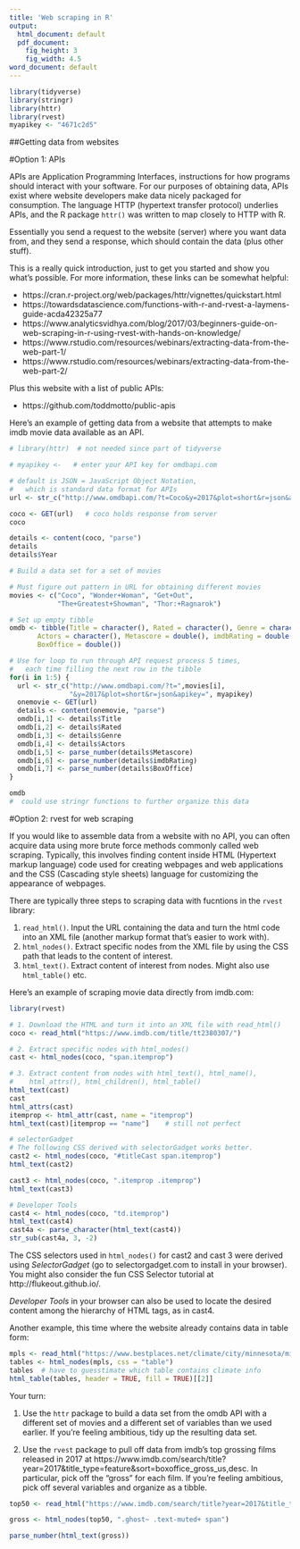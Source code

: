 ```yaml
---
title: 'Web scraping in R'
output:
  html_document: default
  pdf_document:
    fig_height: 3
    fig_width: 4.5
word_document: default
---
```

  
```r
library(tidyverse)
library(stringr)
library(httr)
library(rvest)
myapikey <- "4671c2d5"
```

##Getting data from websites

#Option 1: APIs

APIs are Application Programming Interfaces, instructions for how programs should interact with your software.  For our purposes of obtaining data, APIs exist where website developers make data nicely packaged for consumption.  The language HTTP (hypertext transfer protocol) underlies APIs, and the R package `httr()` was written to map closely to HTTP with R.

Essentially you send a request to the website (server) where you want data from, and they send a response, which should contain the data (plus other stuff).

This is a really quick introduction, just to get you started and show you what's possible.  For more information, these links can be somewhat helpful:

- https://cran.r-project.org/web/packages/httr/vignettes/quickstart.html
- https://towardsdatascience.com/functions-with-r-and-rvest-a-laymens-guide-acda42325a77
- https://www.analyticsvidhya.com/blog/2017/03/beginners-guide-on-web-scraping-in-r-using-rvest-with-hands-on-knowledge/
- https://www.rstudio.com/resources/webinars/extracting-data-from-the-web-part-1/
- https://www.rstudio.com/resources/webinars/extracting-data-from-the-web-part-2/

Plus this website with a list of public APIs:

- https://github.com/toddmotto/public-apis

Here's an example of getting data from a website that attempts to make imdb movie data available as an API.

```r
# library(httr)  # not needed since part of tidyverse

# myapikey <-   # enter your API key for omdbapi.com

# default is JSON = JavaScript Object Notation, 
#   which is standard data format for APIs
url <- str_c("http://www.omdbapi.com/?t=Coco&y=2017&plot=short&r=json&apikey=", myapikey)

coco <- GET(url)   # coco holds response from server
coco

details <- content(coco, "parse")
details
details$Year

```

```r
# Build a data set for a set of movies

# Must figure out pattern in URL for obtaining different movies
movies <- c("Coco", "Wonder+Woman", "Get+Out", 
            "The+Greatest+Showman", "Thor:+Ragnarok")

# Set up empty tibble
omdb <- tibble(Title = character(), Rated = character(), Genre = character(),
       Actors = character(), Metascore = double(), imdbRating = double(),
       BoxOffice = double())

# Use for loop to run through API request process 5 times,
#   each time filling the next row in the tibble
for(i in 1:5) {
  url <- str_c("http://www.omdbapi.com/?t=",movies[i],
               "&y=2017&plot=short&r=json&apikey=", myapikey)
  onemovie <- GET(url)
  details <- content(onemovie, "parse")
  omdb[i,1] <- details$Title
  omdb[i,2] <- details$Rated
  omdb[i,3] <- details$Genre
  omdb[i,4] <- details$Actors
  omdb[i,5] <- parse_number(details$Metascore)
  omdb[i,6] <- parse_number(details$imdbRating)
  omdb[i,7] <- parse_number(details$BoxOffice)
}

omdb
#  could use stringr functions to further organize this data
```

#Option 2: rvest for web scraping

If you would like to assemble data from a website with no API, you can often acquire data using more brute force methods commonly called web scraping.  Typically, this involves finding content inside HTML (Hypertext markup language) code used for creating webpages and web applications and the CSS (Cascading style sheets) language for customizing the appearance of webpages.  

There are typically three steps to scraping data with fucntions in the `rvest` library:

1. `read_html()`.  Input the URL containing the data and turn the html code into an XML file (another markup format that's easier to work with).
2. `html_nodes()`.  Extract specific nodes from the XML file by using the CSS path that leads to the content of interest.
3. `html_text()`.  Extract content of interest from nodes.  Might also use `html_table()` etc.

Here's an example of scraping movie data directly from imdb.com:

```r
library(rvest)

# 1. Download the HTML and turn it into an XML file with read_html()
coco <- read_html("https://www.imdb.com/title/tt2380307/")

# 2. Extract specific nodes with html_nodes()
cast <- html_nodes(coco, "span.itemprop")

# 3. Extract content from nodes with html_text(), html_name(), 
#    html_attrs(), html_children(), html_table()
html_text(cast)
cast
html_attrs(cast)
itemprop <- html_attr(cast, name = "itemprop")
html_text(cast)[itemprop == "name"]    # still not perfect

# selectorGadget
# The following CSS derived with selectorGadget works better.
cast2 <- html_nodes(coco, "#titleCast span.itemprop")
html_text(cast2)

cast3 <- html_nodes(coco, ".itemprop .itemprop")
html_text(cast3)

# Developer Tools
cast4 <- html_nodes(coco, "td.itemprop")
html_text(cast4)
cast4a <- parse_character(html_text(cast4))
str_sub(cast4a, 3, -2)
```

The CSS selectors used in `html_nodes()` for cast2 and cast 3 were derived using *SelectorGadget* (go to selectorgadget.com to install in your browser).  You might also consider the fun CSS Selector tutorial at http://flukeout.github.io/.  

*Developer Tools* in your browser can also be used to locate the desired content among the hierarchy of HTML tags, as in cast4.

Another example, this time where the website already contains data in table form:

```r
mpls <- read_html("https://www.bestplaces.net/climate/city/minnesota/minneapolis")
tables <- html_nodes(mpls, css = "table") 
tables  # have to guesstimate which table contains climate info
html_table(tables, header = TRUE, fill = TRUE)[[2]]
```

Your turn:

1. Use the `httr` package to build a data set from the omdb API with a different set of movies and a different set of variables than we used earlier.  If you're feeling ambitious, tidy up the resulting data set.

2. Use the `rvest` package to pull off data from imdb's top grossing films released in 2017 at https://www.imdb.com/search/title?year=2017&title_type=feature&sort=boxoffice_gross_us,desc.  In particular, pick off the "gross" for each film.  If you're feeling ambitious, pick off several variables and organize as a tibble.

```r
top50 <- read_html("https://www.imdb.com/search/title?year=2017&title_type=feature&sort=boxoffice_gross_us,desc")

gross <- html_nodes(top50, ".ghost~ .text-muted+ span")

parse_number(html_text(gross))
```
